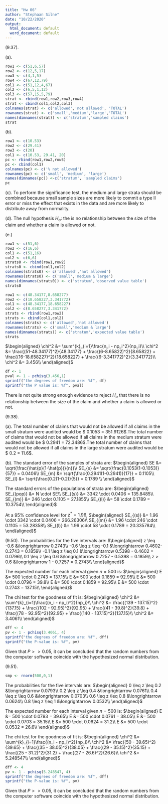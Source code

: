 ```yaml
---
title: "Hw 06"
author: "Stephaan Silne"
date: "10/22/2020"
output:
  html_document: default
  word_document: default
---
```


(9.37).

  (a).
```r

row1 <- c(51,6,57)
row2 <- c(12,5,17)
row3 <- c(4,1,5)
row4 <- c(67,12,79)
col1 <- c(51,12,4,67)
col2 <- c(6,5,1,12)
col3 <- c(57,15,5,79)
strat <- rbind(row1,row2,row3,row4)
strat <- cbind(col1,col2,col3)
colnames(strat) <- c('allowed','not allowed', 'TOTAL')
rownames(strat) <- c('small','medium','large','TOTAL')
names(dimnames(strat)) <- c('stratum','sampled claims')
strat
```

(b).
```r

row1 <- c(10.53)
row2 <- c(29.41)
row3 <- c(20)
col1 <- c(10.53, 29.41, 20)
pc <- rbind(row1,row2,row3)
pc <- cbind(col1)
colnames(pc) <- c('% not allowed')
rownames(pc) <- c('small', 'medium', 'large')
names(dimnames(pc)) <-c('stratum', 'sampled claims')
pc
```

(c).
To perform the significance test, the medium and large strata should be combined because small sample sizes are more likely to commit a type II error or miss the effect that exists in the data and are more likely to distribute away from normality. 

(d).
  The null hypothesis $H_o:$ the is no relationship between the size of the claim and whether a claim is allowed or not.
  
(e.)
```r
row1 <- c(51,6)
row2 <- c(16,6)
col1 <- c(51,16)
col2 <- c(6,6)
strats0 <- rbind(row1,row2)
strats0 <- cbind(col1,col2)
colnames(strats0) <- c('allowed','not allowed')
rownames(strats0) <- c('small','medium & large')
names(dimnames(strats0)) <- c('stratum','observed value table')
strats0

```

```r
row1 <- c(48.34177,8.658277)
row2 <- c(18.658227,3.341772)
col1 <- c(48.34177,18.658227)
col2 <- c(8.658277,3.341772)
strats <- rbind(row1,row2)
strats <- cbind(col1,col2)
colnames(strats) <- c('allowed','not allowed')
rownames(strats) <- c('small','medium & large')
names(dimnames(strats)) <- c('stratum','expected value table')
strats

```

$\begin{aligned}
\chi^2 &= \sum^{k}_{i=1}\frac{n_i - np_i^2}{np_i}\\
\chi^2 &= \frac{(51-48.34177)^2}{48.34177} + \frac{(6-8.65822)^2}{8.65822} + \frac{(16-18.658227)^2}{18.658227} + \frac{(6-3.341772)^2}{3.341772}\\
\chi^2 &= 3.456\\
\end{aligned}$
```r
df <- 1
pval <- 1 - pchisq(3.456,1)
sprintf("the degrees of freedom are: %f", df)
sprintf("the P value is: %f", pval)
```

There is not quite strong enough evidence to reject $H_o$ that there is no relationship between the size of the claim and whether a claim is allowed or not.



(9.38).

(a).
The total number of claims that would not be allowed if all claims in the small stratum were audited would be $ 0.1053 \cdot 3342 = 351.9126$.The total number of claims that would not be allowed if all claims in the medium stratum were audited would be $ 0.2941 \cdot 246 = 72.3486$.The total number of claims that would not be allowed if all claims in the large stratum were audited would be $ 0.2 \cdot 58 = 11.6$.

(b).
The standard error of the samples of strata are:
$\begin{aligned}
SE &= \sqrt{\frac{\hat{p}(1-\hat{p})}{n}}\\
SE_{s} &= \sqrt{\frac{0.1053(1-0.1053)}{57}} = 0.0406\\
SE_{m} &= \sqrt{\frac{0.2941(1-0.2941)}{17}} = 0.1105\\
SE_{l} &= \sqrt{\frac{0.2(1-0.2)}{5}} = 0.1789 \\
\end{aligned}$

The standard errors of the populations of strata are:
$\begin{aligned}
SE_{(pop)} &= N \cdot SE\\
SE_{(s)} &= 3342 \cdot 0.0406 = 135.8485\\
SE_{(m)} &= 246 \cdot 0.1105 = 27.1855\\
SE_{(l)} &= 58 \cdot 0.1789 = 10.3754\\
\end{aligned}$

At a $95$% confidence level for $z^* = 1.96$,
$\begin{aligned}
SE_{(s)} &= 1.96 \cdot 3342 \cdot 0.0406 = 266.26306\\
SE_{(m)} &= 1.96 \cdot 246 \cdot 0.1105 = 53.28358\\
SE_{(l)} &= 1.96 \cdot 58 \cdot 0.1789 = 20.335784\\
\end{aligned}$



(9.50).
The probabilities for the five intervals are:
$\begin{aligned}
z \leq -0.6 &\longrightarrow 0.2743\\
-0.6 \leq z \leq -0.1 &\longrightarrow 0.4602-0.2743 = 0.1859\\
-0.1 \leq z \leq 0.1 &\longrightarrow 0.5398 - 0.4602 = 0.0796\\
0.1 \leq z \leq 0.6 &\longrightarrow 0.7257 - 0.5398 = 0.1859\\
z > 0.6 &\longrightarrow 1 - 0.7257 = 0.2743\\
\end{aligned}$

The expected number for each interval given $n = 500$ is:
$\begin{aligned}
E &= 500 \cdot 0.2743 = 137.15\\
E &= 500 \cdot 0.1859 = 92.95\\
E &= 500 \cdot 0.0796 = 39.8\\
E &= 500 \cdot 0.1859 = 92.95\\
E &= 500 \cdot 0.2743 = 137.15\\
\end{aligned}$

The chi test for the goodness of fit is:
$\begin{aligned}
\chi^2 &= \sum^{k}_{i=1}\frac{(n_i - np_i)^2}{np_i}\\
\chi^2 &= \frac{(139 - 137.15)^2}{137.15} + \frac{(102 - 92.95)^2}{92.95} + \frac{(41 - 39.8)^2}{39.8} + \frac{(78 - 92.95)^2}{92.95} + \frac{(140 - 137.15)^2}{137.15}\\
\chi^2 &= 3.4061\\
\end{aligned}$

```r

dff <- 4
pv <- 1 - pchisq(3.4061, 4)
sprintf("the degrees of freedom are: %f", dff)
sprintf("the P-value is: %f", pv)

```

Given that $P >> 0.05$, it can be concluded that the random numbers from the computer software coincide with the hypothesized normal distribution. 


(9.51).

```r

smp <- rnorm(500,0,1)
```

The probabilities for the five intervals are:
$\begin{aligned}
0 \leq z \leq 0.2 &\longrightarrow 0.0793\\
0.2 \leq z \leq 0.4 &\longrightarrow 0.0761\\
0.4 \leq z \leq 0.6 &\longrightarrow 0.0703\\
0.6 \leq z \leq 0.8 &\longrightarrow 0.0624\\
0.8 \leq z \leq 1 &\longrightarrow 0.0532\\
\end{aligned}$

The expected number for each interval given $n = 500$ is:
$\begin{aligned}
E &= 500 \cdot 0.0793 = 39.65\\
E &= 500 \cdot 0.0761 = 38.05\\
E &= 500 \cdot 0.0703 = 35.15\\
E &= 500 \cdot 0.0624 = 31.2\\
E &= 500 \cdot 0.0532 = 26.6\\
\end{aligned}$

The chi test for the goodness of fit is:
$\begin{aligned}
\chi^2 &= \sum^{k}_{i=1}\frac{(n_i - np_i)^2}{np_i}\\
\chi^2 &= \frac{(50 - 39.65)^2}{39.65} + \frac{(35 - 38.05)^2}{38.05} + \frac{(29 - 35.15)^2}{35.15} + \frac{(25 - 31.2)^2}{31.2} + \frac{(27 - 26.6)^2}{26.6}\\
\chi^2 &= 5.248547\\
\end{aligned}$

```r

dff <- 4
pv <- 1 - pchisq(5.248547, 4)
sprintf("the degrees of freedom are: %f", dff)
sprintf("the P-value is: %f", pv)

```

Given that $P >> 0.05$, it can be concluded that the random numbers from the computer software coincide with the hypothesized normal distribution. 
